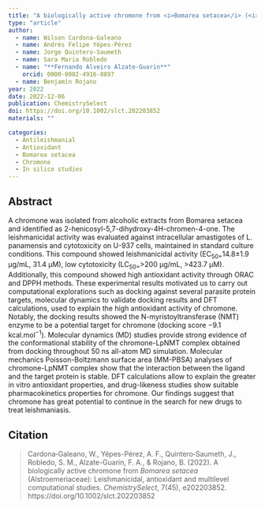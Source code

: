 ```yaml
---
title: "A biologically active chromone from <i>Bomarea setacea</i> (<i>Alstroemeriaceae</i>): leishmanicidal, antioxidant and multilevel computational studies"
type: "article"
author:
  - name: Wilson Cardona-Galeano
  - name: Andrés Felipe Yépes-Pérez
  - name: Jorge Quintero‐Saumeth
  - name: Sara Maria Robledo
  - name: "**Fernando Alveiro Alzate-Guarin**"
    orcid: 0000-0002-4916-8897
  - name: Benjamín Rojano
year: 2022
date: 2022-12-06
publication: ChemistrySelect
doi: https://doi.org/10.1002/slct.202203852
materials: ""

categories:
  - Antileishmanial
  - Antioxidant
  - Bomarea setacea
  - Chromone
  - In silico studies
---
```


## Abstract

A chromone was isolated from alcoholic extracts from Bomarea setacea and identified as 2-henicosyl-5,7-dihydroxy-4H-chromen-4-one. The leishmanicidal activity was evaluated against intracellular amastigotes of L. panamensis and cytotoxicity on U-937 cells, maintained in standard culture conditions. This compound showed leishmanicidal activity (EC~50=~14.8±1.9 μg/mL, 31.4 μM), low cytotoxicity (LC~50=~\>200 μg/mL, \>423.7 μM). Additionally, this compound showed high antioxidant activity through ORAC and DPPH methods. These experimental results motivated us to carry out computational explorations such as docking against several parasite protein targets, molecular dynamics to validate docking results and DFT calculations, used to explain the high antioxidant activity of chromone. Notably, the docking results showed the N-myristoyltransferase (NMT) enzyme to be a potential target for chromone (docking score −9.1 kcal.mol^−1^). Molecular dynamics (MD) studies provide strong evidence of the conformational stability of the chromone-LpNMT complex obtained from docking throughout 50 ns all-atom MD simulation. Molecular mechanics Poisson-Boltzmann surface area (MM-PBSA) analyses of chromone-LpNMT complex show that the interaction between the ligand and the target protein is stable. DFT calculations allow to explain the greater in vitro antioxidant properties, and drug-likeness studies show suitable pharmacokinetics properties for chromone. Our findings suggest that chromone has great potential to continue in the search for new drugs to treat leishmaniasis. 

## Citation

> Cardona‐Galeano, W., Yépes-Pérez, A. F., Quintero‐Saumeth, J., Robledo, S. M., Alzate-Guarin, F. A., & Rojano, B. (2022). A biologically active chromone from *Bomarea setacea* (Alstroemeriaceae): Leishmanicidal, antioxidant and multilevel computational studies. *ChemistrySelect*, 7(45), e202203852. https://doi.org/10.1002/slct.202203852

